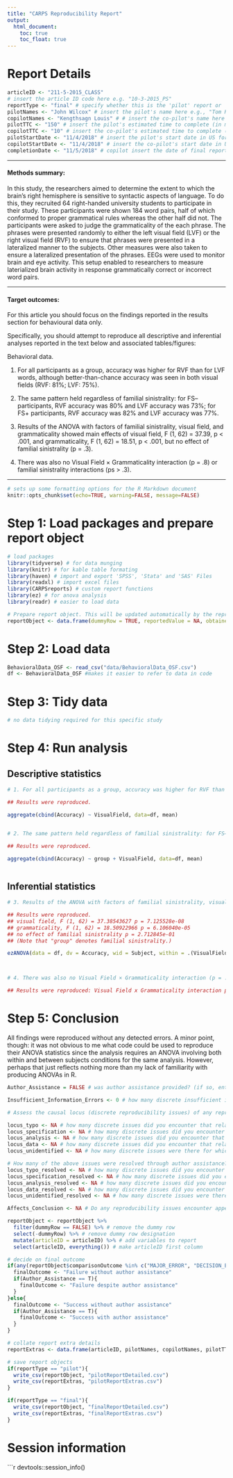 ```yaml
---
title: "CARPS Reproducibility Report"
output:
  html_document:
    toc: true
    toc_float: true
---
```



# Report Details


```r
articleID <- "211-5-2015_CLASS"
# insert the article ID code here e.g. "10-3-2015_PS"
reportType <- "final" # specify whether this is the 'pilot' report or 'final' report
pilotNames <- "John Wilcox" # insert the pilot's name here e.g., "Tom Hardwicke".  If there are multiple cpilots enter both names in a character string e.g., "Tom Hardwicke, Bob Dylan"
copilotNames <- "Kengthsagn Louis" # # insert the co-pilot's name here e.g., "Michael Frank". If there are multiple co-pilots enter both names in a character string e.g., "Tom Hardwicke, Bob Dylan"
pilotTTC <- "150" # insert the pilot's estimated time to complete (in minutes, fine to approximate) e.g., 120
copilotTTC <- "10" # insert the co-pilot's estimated time to complete (in minutes, fine to approximate) e.g., 120
pilotStartDate <- "11/4/2018" # insert the pilot's start date in US format e.g., as.Date("01/25/18", format = "%m/%d/%y")
copilotStartDate <- "11/4/2018" # insert the co-pilot's start date in US format e.g., as.Date("01/25/18", format = "%m/%d/%y")
completionDate <- "11/5/2018" # copilot insert the date of final report completion (after any necessary rounds of author assistance) in US format e.g., as.Date("01/25/18", format = "%m/%d/%y")
```

------

#### Methods summary: 

In this study, the researchers aimed to determine the extent to which the brain's right hemisphere is  sensitive to syntactic aspects of language. To do this, they recruited 64
right-handed university students to participate in their study. These participants were shown 184 word pairs, half of which conformed to proper grammatical rules whereas the other half did not. The participants were asked to judge the grammaticality of the each phrase. The phrases were presented randomly to either the left visual field (LVF) or the right visual field (RVF) to ensure that phrases were presented in a lateralized manner to the subjects. Other measures were also taken to ensure a lateralized presentation of the phrases. EEGs were used to monitor brain and eye activity. This setup enabled to researchers to measure laterialized brain activity in response grammatically correct or incorrect word pairs.

------

#### Target outcomes: 

For this article you should focus on the findings reported in the results section for behavioural data only.

Specifically, you should attempt to reproduce all descriptive and inferential analyses reported in the text below and associated tables/figures:

Behavioral data. 

1. For all participants as a group, accuracy was higher for RVF than for LVF words, although better-than-chance accuracy was seen in both visual fields (RVF: 81%; LVF: 75%). 

2. The same pattern held regardless of familial sinistrality: for FS– participants, RVF accuracy was 80% and LVF accuracy was 73%; for FS+ participants, RVF accuracy was 82% and LVF accuracy was 77%. 

3. Results of the ANOVA with factors of familial sinistrality, visual field, and grammaticality showed main effects of visual field, F (1, 62) = 37.39, p < .001, and grammaticality, F (1, 62) = 18.51, p < .001, but no effect of familial sinistrality (p = .3). 

4. There was also no Visual Field × Grammaticality interaction (p = .8) or familial sinistrality interactions (ps > .3).


------


```r
# sets up some formatting options for the R Markdown document
knitr::opts_chunk$set(echo=TRUE, warning=FALSE, message=FALSE)
```

# Step 1: Load packages and prepare report object


```r
# load packages
library(tidyverse) # for data munging
library(knitr) # for kable table formating
library(haven) # import and export 'SPSS', 'Stata' and 'SAS' Files
library(readxl) # import excel files
library(CARPSreports) # custom report functions
library(ez) # for anova analysis
library(readr) # easier to load data
```



```r
# Prepare report object. This will be updated automatically by the reproCheck function each time values are compared
reportObject <- data.frame(dummyRow = TRUE, reportedValue = NA, obtainedValue = NA, valueType = NA, percentageError = NA, comparisonOutcome = NA, eyeballCheck = NA)
```

# Step 2: Load data

```r


BehavioralData_OSF <- read_csv("data/BehavioralData_OSF.csv")
df <- BehavioralData_OSF #makes it easier to refer to data in code

```

# Step 3: Tidy data

```r

# no data tidying required for this specific study

```

# Step 4: Run analysis

## Descriptive statistics

```r

# 1. For all participants as a group, accuracy was higher for RVF than for LVF words, although better-than-chance accuracy was seen in both visual fields (RVF: 81%; LVF: 75%). 

## Results were reproduced.

aggregate(cbind(Accuracy) ~ VisualField, data=df, mean)


# 2. The same pattern held regardless of familial sinistrality: for FS– participants, RVF accuracy was 80% and LVF accuracy was 73%; for FS+ participants, RVF accuracy was 82% and LVF accuracy was 77%. 

## Results were reproduced.

aggregate(cbind(Accuracy) ~ group + VisualField, data=df, mean)



```

## Inferential statistics

```r


# 3. Results of the ANOVA with factors of familial sinistrality, visual field, and grammaticality showed main effects of  visual field, F (1, 62) = 37.39, p < .001, and  grammaticality, F (1, 62) = 18.51, p < .001, but no effect of familial sinistrality (p = .3). 

## Results were reproduced.
## visual field, F (1, 62) = 37.38543627 p = 7.125528e-08
## grammaticality, F (1, 62) = 18.50922966 p = 6.106040e-05
## no effect of familial sinistrality p = 2.712845e-01
## (Note that "group" denotes familial sinistrality.)

ezANOVA(data = df, dv = Accuracy, wid = Subject, within = .(VisualField, Grammaticality), between = group, type = 3)



# 4. There was also no Visual Field × Grammaticality interaction (p = .8) or familial sinistrality interactions (ps > .3).

## Results were reproduced: Visual Field x Grammaticality interaction p = 8.442487e-01, and all p-values for familial sinistrality interactions were above .3. (See above.)


```

# Step 5: Conclusion

All findings were reproduced without any detected errors. A minor point, though: it was not obvious to me what code could be used to reproduce their ANOVA statistics since the analysis requires an ANOVA involving both within and between subjects conditions for the same analysis. However, perhaps that just reflects nothing more than my lack of familiarity with producing ANOVAs in R.


```r
Author_Assistance = FALSE # was author assistance provided? (if so, enter TRUE)

Insufficient_Information_Errors <- 0 # how many discrete insufficient information issues did you encounter?

# Assess the causal locus (discrete reproducibility issues) of any reproducibility errors. Note that there doesn't necessarily have to be a one-to-one correspondance between discrete reproducibility issues and reproducibility errors. For example, it could be that the original article neglects to mention that a Greenhouse-Geisser correct was applied to ANOVA outcomes. This might result in multiple reproducibility errors, but there is a single causal locus (discrete reproducibility issue).

locus_typo <- NA # how many discrete issues did you encounter that related to typographical errors?
locus_specification <- NA # how many discrete issues did you encounter that related to incomplete, incorrect, or unclear specification of the original analyses?
locus_analysis <- NA # how many discrete issues did you encounter that related to errors in the authors' original analyses?
locus_data <- NA # how many discrete issues did you encounter that related to errors in the data files shared by the authors?
locus_unidentified <- NA # how many discrete issues were there for which you could not identify the cause

# How many of the above issues were resolved through author assistance?
locus_typo_resolved <- NA # how many discrete issues did you encounter that related to typographical errors?
locus_specification_resolved <- NA # how many discrete issues did you encounter that related to incomplete, incorrect, or unclear specification of the original analyses?
locus_analysis_resolved <- NA # how many discrete issues did you encounter that related to errors in the authors' original analyses?
locus_data_resolved <- NA # how many discrete issues did you encounter that related to errors in the data files shared by the authors?
locus_unidentified_resolved <- NA # how many discrete issues were there for which you could not identify the cause

Affects_Conclusion <- NA # Do any reproducibility issues encounter appear to affect the conclusions made in the original article? TRUE, FALSE, or NA. This is a subjective judgement, but you should taking into account multiple factors, such as the presence/absence of decision errors, the number of target outcomes that could not be reproduced, the type of outcomes that could or could not be reproduced, the difference in magnitude of effect sizes, and the predictions of the specific hypothesis under scrutiny.
```



```r
reportObject <- reportObject %>%
  filter(dummyRow == FALSE) %>% # remove the dummy row
  select(-dummyRow) %>% # remove dummy row designation
  mutate(articleID = articleID) %>% # add variables to report 
  select(articleID, everything()) # make articleID first column

# decide on final outcome
if(any(reportObject$comparisonOutcome %in% c("MAJOR_ERROR", "DECISION_ERROR")) | Insufficient_Information_Errors > 0){
  finalOutcome <- "Failure without author assistance"
  if(Author_Assistance == T){
    finalOutcome <- "Failure despite author assistance"
  }
}else{
  finalOutcome <- "Success without author assistance"
  if(Author_Assistance == T){
    finalOutcome <- "Success with author assistance"
  }
}

# collate report extra details
reportExtras <- data.frame(articleID, pilotNames, copilotNames, pilotTTC, copilotTTC, pilotStartDate, copilotStartDate, completionDate, Author_Assistance, finalOutcome, Insufficient_Information_Errors, locus_typo, locus_specification, locus_analysis, locus_data, locus_unidentified, locus_typo_resolved, locus_specification_resolved, locus_analysis_resolved, locus_data_resolved, locus_unidentified_resolved)

# save report objects
if(reportType == "pilot"){
  write_csv(reportObject, "pilotReportDetailed.csv")
  write_csv(reportExtras, "pilotReportExtras.csv")
}

if(reportType == "final"){
  write_csv(reportObject, "finalReportDetailed.csv")
  write_csv(reportExtras, "finalReportExtras.csv")
}
```

# Session information


```r
devtools::session_info()